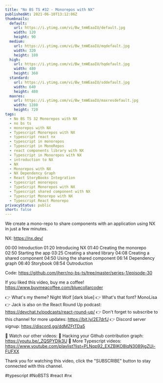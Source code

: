 ```yaml
---
title: "No BS TS #32 - Monorepos with NX"
publishedAt: 2021-06-10T13:12:06Z
thumbnails:
  default:
    url: https://i.ytimg.com/vi/Bw_tmWEaaIU/default.jpg
    width: 120
    height: 90
  medium:
    url: https://i.ytimg.com/vi/Bw_tmWEaaIU/mqdefault.jpg
    width: 320
    height: 180
  high:
    url: https://i.ytimg.com/vi/Bw_tmWEaaIU/hqdefault.jpg
    width: 480
    height: 360
  standard:
    url: https://i.ytimg.com/vi/Bw_tmWEaaIU/sddefault.jpg
    width: 640
    height: 480
  maxres:
    url: https://i.ytimg.com/vi/Bw_tmWEaaIU/maxresdefault.jpg
    width: 1280
    height: 720
tags:
  - No BS TS 32 Monorepos with NX
  - no bs ts
  - monorepos with NX
  - Typescript Monorepos with NX
  - typescript react nx
  - typescript in monorepos
  - Typescript in MonoRepos
  - react components library with NX
  - Typescript in Monorepos with NX
  - introduction to NX
  - NX
  - Monorepos with NX
  - NX Dependency Graph
  - React StoryBooks Integration
  - typescript monorepos
  - TypeScript Monorepos with NX
  - Typescript shared component with NX
  - Typescript Monorepo with NX
  - Typescript React Monorepo
privacyStatus: public
short: false
---
```

  
  We create a mono-repo to share components with an application using NX in just a few minutes.

NX: https://nx.dev/

00:00 Introduction
01:20 Introducing NX
01:40 Creating the monorepo
02:50 Starting the app
03:25 Creating a shared library
04:08 Creating a shared component
04:50 Using the shared component
06:14 Dependency graph
06:40 Storybook
08:54 Outroduction

Code: https://github.com/jherr/no-bs-ts/tree/master/series-1/episode-30

If you liked this video, buy me a coffee! https://www.buymeacoffee.com/bluecollarcoder

👉 What's my theme? Night Wolf [dark blue]
👉 What's that font? MonoLisa
👉 Jack is also on the React Round Up podcast: https://devchat.tv/podcasts/react-round-up/
👉 Don't forget to subscribe to this channel for more updates: https://bit.ly/2E7drfJ
👉 Discord server signup: https://discord.gg/ddMZFtTDa5

💢 Watch our other videos:
💟 Hacking your Github contribution graph: https://youtu.be/_ZQSPYDlk3U
💟 More Typescript videos: https://www.youtube.com/playlist?list=PLNqp92_EXZBIKO8lqN3089jgZUi-FUFXX

Thank you for watching this video, click the "SUBSCRIBE" button to stay connected with this channel. 

#typescript #NoBSTS #react #nx
  
